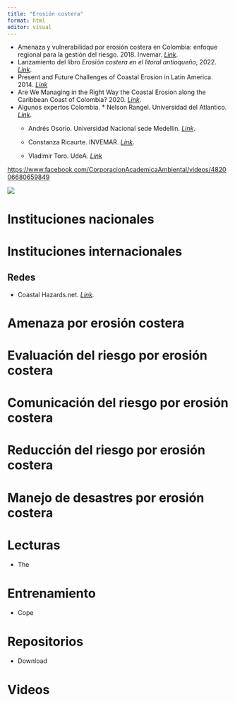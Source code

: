 ```yaml
---
title: "Erosión costera"
format: html
editor: visual
---
```


-   Amenaza y vulnerabilidad por erosión costera en Colombia: enfoque regional para la gestión del riesgo. 2018. Invemar. [*Link*](http://www.invemar.org.co/publicaciones#).
-   Lanzamiento del libro *Erosión costera en el litoral antioqueño*, 2022. [*Link*](https://fb.watch/aKuOH5xUGS/).
-   Present and Future Challenges of Coastal Erosion in Latin America. 2014. [*Link*](https://doi.org/10.2112/SI71-001.1)
-   Are We Managing in the Right Way the Coastal Erosion along the Caribbean Coast of Colombia? 2020. [*Link*](https://doi.org/10.2112/SI95-181.1).
-   Algunos expertos Colombia. \* Nelson Rangel. Universidad del Atlantico. [*Link*](https://scholar.google.com/citations?user=4vWZ7DsAAAAJ&hl=es&oi=sra).
    -   Andrés Osorio. Universidad Nacional sede Medellin. [*Link*](https://scholar.google.com/citations?hl=es&user=uqyZzFcAAAAJ&view_op=list_works&sortby=pubdate).

    -   Constanza Ricaurte. INVEMAR. [*Link*](https://aquadocs.org/handle/1834/15782).

    -   Vladimir Toro. UdeA. [*Link*](https://scholar.google.com/citations?user=_oHi9U0AAAAJ&hl=es&oi=ao)

<https://www.facebook.com/CorporacionAcademicaAmbiental/videos/482006680659849>

![](https://www.youtube.com/watch?v=wMWO0NFO6YY)

# Instituciones nacionales

# 

# Instituciones internacionales

## Redes

-   Coastal Hazards.net. [*Link*](https://www.coasthazar.eu/)*.*

# Amenaza por erosión costera

# Evaluación del riesgo por erosión costera

# 

# Comunicación del riesgo por erosión costera

# 

# Reducción del riesgo por erosión costera

# 

# Manejo de desastres por erosión costera

# 

# Lecturas

-   The

# **Entrenamiento**

-   Cope

# Repositorios

-   Download

# Videos